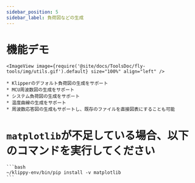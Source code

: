 ```yaml
---
sidebar_position: 5
sidebar_label: 負荷図などの生成
---
```





# 機能デモ

    <ImageView image={require('@site/docs/ToolsDoc/fly-tools/img/utils.gif').default} size="100%" align="left" />

    * Klipperのデフォルト負荷図の生成をサポート
    * MCU周波数図の生成をサポート
    * システム負荷図の生成をサポート
    * 温度曲線の生成をサポート
    * 周波数応答図の生成もサポートし、既存のファイルを直接図表にすることも可能


# `matplotlib`が不足している場合、以下のコマンドを実行してください

    ```bash
    ~/klippy-env/bin/pip install -v matplotlib
    ```